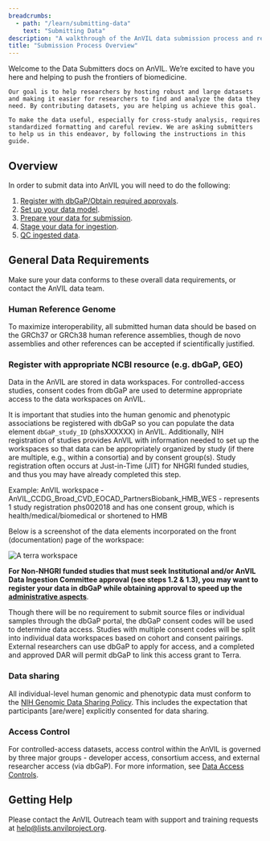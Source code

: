```yaml
---
breadcrumbs:
  - path: "/learn/submitting-data"
    text: "Submitting Data"
description: "A walkthrough of the AnVIL data submission process and requirements."
title: "Submission Process Overview"
---
```


<Alert icon={false} severity="info">
  <div>
    Welcome to the Data Submitters docs on AnVIL. We’re excited to have you here and helping to push the frontiers of biomedicine.

    Our goal is to help researchers by hosting robust and large datasets and making it easier for researchers to find and analyze the data they need. By contributing datasets, you are helping us achieve this goal.

    To make the data useful, especially for cross-study analysis, requires standardized formatting and careful review. We are asking submitters to help us in this endeavor, by following the instructions in this guide.
  </div>
</Alert>

## Overview

In order to submit data into AnVIL you will need to do the following:

1. [Register with dbGaP/Obtain required approvals](/learn/data-submitters/submission-guide/data-approval-process).
1. [Set up your data model](/learn/data-submitters/submission-guide/set-up-a-data-model).
1. [Prepare your data for submission](/learn/data-submitters/submission-guide/prepare-for-submission).
1. [Stage your data for ingestion](/learn/data-submitters/submission-guide/ingesting-data).
1. [QC ingested data](/learn/data-submitters/submission-guide/qc-data).

## General Data Requirements

Make sure your data conforms to these overall data requirements, or contact the AnVIL data team.

### Human Reference Genome

To maximize interoperability, all submitted human data should be based on the GRCh37 or GRCh38 human reference assemblies, though de novo assemblies and other references can be accepted if scientifically justified.

### Register with appropriate NCBI resource (e.g. dbGaP, GEO)

Data in the AnVIL are stored in data workspaces. For controlled-access studies, consent codes from dbGaP are used to determine appropriate access to the data workspaces on AnVIL.

It is important that studies into the human genomic and phenotypic associations be registered with dbGaP so you can populate the data element `dbGaP_study_ID` (phsXXXXXX) in AnVIL. Additionally, NIH registration of studies provides AnVIL with information needed to set up the workspaces so that data can be appropriately organized by study (if there are multiple, e.g., within a consortia) and by consent group(s). Study registration often occurs at Just-in-Time (JIT) for NHGRI funded studies, and thus you may have already completed this step.

Example: AnVIL workspace - AnVIL_CCDG_Broad_CVD_EOCAD_PartnersBiobank_HMB_WES - represents 1 study registration phs002018 and has one consent group, which is health/medical/biomedical or shortened to HMB

Below is a screenshot of the data elements incorporated on the front (documentation) page of the workspace:

![A terra workspace](/consortia/learn/data-submitters/terra-workspace.png)

**For Non-NHGRI funded studies that must seek Institutional and/or AnVIL Data Ingestion Committee approval (see steps 1.2 & 1.3), you may want to register your data in dbGaP while obtaining approval to speed up the [administrative aspects](/learn/data-submitters/submission-guide/data-approval-process)**.

Though there will be no requirement to submit source files or individual samples through the dbGaP portal, the dbGaP consent codes will be used to determine data access. Studies with multiple consent codes will be split into individual data workspaces based on cohort and consent pairings. External researchers can use dbGaP to apply for access, and a completed and approved DAR will permit dbGaP to link this access grant to Terra.

### Data sharing

All individual-level human genomic and phenotypic data must conform to the [NIH Genomic Data Sharing Policy](https://www.genome.gov/about-nhgri/Policies-Guidance/Genomic-Data-Sharing). This includes the expectation that participants [are/were] explicitly consented for data sharing.

### Access Control

For controlled-access datasets, access control within the AnVIL is governed by three major groups - developer access, consortium access, and external researcher access (via dbGaP). For more information, see [Data Access Controls](/learn/accessing-data/data-access-controls).

## Getting Help

Please contact the AnVIL Outreach team with support and training requests at [help@lists.anvilproject.org]({anvilHelp}).
